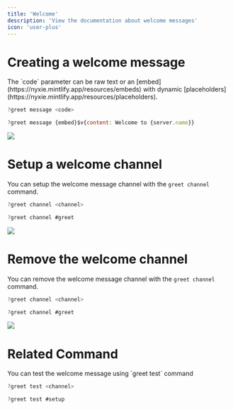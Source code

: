 ```yaml
---
title: 'Welcome'
description: 'View the documentation about welcome messages'
icon: 'user-plus'
---
```



# Creating a welcome message

<Tip>
The `code` parameter can be raw text or an [embed](https://nyxie.mintlify.app/resources/embeds) with dynamic [placeholders](https://nyxie.mintlify.app/resources/placeholders).
</Tip>

<CodeGroup>

  ```javascript Syntax
  ?greet message <code>
  ```
  ```javascript Example
  ?greet message {embed}$v{content: Welcome to {server.name}}
  ```

</CodeGroup>

<Frame>
  <img src="/images/welcome.png" />
</Frame>

# Setup a welcome channel
You can setup the welcome message channel with the `greet channel` command.
  <CodeGroup>

  ```javascript Syntax
  ?greet channel <channel>
  ```
  ```javascript Example
  ?greet channel #greet
  ```

  </CodeGroup>

<Frame>
  <img src="/images/channelgreet.png" />
</Frame>

# Remove the welcome channel
You can remove the welcome message channel with the `greet channel` command.
<CodeGroup>

  ```javascript Syntax
  ?greet channel <channel>
  ```
  ```javascript Example
  ?greet channel #greet
  ```

</CodeGroup>

<Frame>
  <img src="/images/channelgreet.png" />
</Frame>

# Related Command

<Accordion title="Test the welcome message">
  You can test the welcome message using `greet test` command
  <CodeGroup>

  ```javascript Syntax
  ?greet test <channel>
  ```
  ```javascript Example
  ?greet test #setup
  ```

  </CodeGroup>
</Accordion>